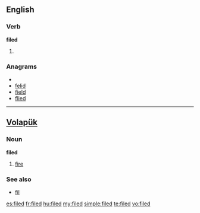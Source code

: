 ==English==

===Verb===
'''filed'''

# {{past of|file}}

===Anagrams===
* {{alphagram|defil}}
* [[felid#English|felid]]
* [[field#English|field]]
* [[flied#English|flied]]


----
==[[Volapük]]==

===Noun===
'''filed'''

# [[fire]]

===See also===
*[[fil]]

[[es:filed]]
[[fr:filed]]
[[hu:filed]]
[[my:filed]]
[[simple:filed]]
[[te:filed]]
[[vo:filed]]